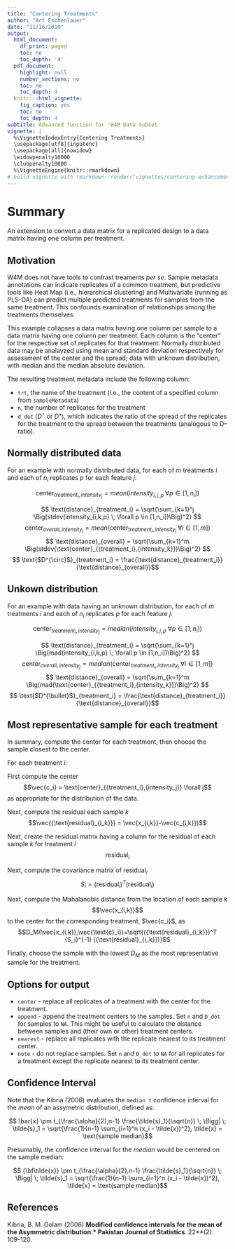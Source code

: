 ```yaml
---
title: "Centering Treatments"
author: "Art Eschenlauer"
date: "11/16/2019"
output:
  html_document:
    df_print: paged
    toc: no
    toc_depth: '4'
  pdf_document:
    highlight: null
    number_sections: no
    toc: no
    toc_depth: 4
  knitr:::html_vignette:
    fig_caption: yes
    toc: no
    toc_depth: 4
subtitle: Advanced function for 'W4M Data Subset'
vignette: |
  %\VignetteIndexEntry{Centering Treatments}
  \usepackage[utf8]{inputenc}
  \usepackage[all]{nowidow}
  \widowpenalty10000
  \clubpenalty10000
  %\VignetteEngine{knitr::rmarkdown}
# build vignette with rmarkdown::render("vignettes/centering-enhancement.Rmd", "all")
---
```


# Summary

An extension to convert a data matrix for a replicated design to a data matrix having one column per treatment.   

## Motivation

W4M does not have tools to contrast treaments *per se*.  Sample metadata annotations can indicate replicates of a common treatment, but predictive tools like Heat Map (i.e., hierarchical clustering) and Multivariate (running as PLS-DA) can predict multiple predicted treatments for samples from the same treatment.  This confounds examination of relationships among the treatments themselves.

This example collapses a data matrix having one column per sample to a data matrix having one column per treatment.  Each column is the "center" for the respective set of replicates for that treatment.  Normally distributed data may be analayzed using mean and standard deviation respectively for assessment of the center and the spread; data with unknown distribution, with median and the median absolute deviation.

The resulting treatment metadata include the following column:

- `trt`, the name of the treatment (i.e., the content of a specified column from `sampleMetadata`)
- `n`, the number of replicates for the treatment
- `d_dot` ($D^{\circ}$ or $D^{\bullet}$), which indicates the ratio of the spread of the replicates for the treatment to the spread between the treatments (analogous to D--ratio).

## Normally distributed data

For an example with normally distributed data, for each of $m$ treatments $i$ and each of $n_i$ replicates $p$ for each feature $j$:

$$ \text{center}_{{treatment_i},{intensity_j}} = mean(intensity_{i,j,p} \; \forall p \in [1,n_i]) $$ 

$$ \text{distance}_{treatment_i} = \sqrt{\sum_{k=1}^j \Big(stdev(intensity_{i,k,p} \; \forall p \in [1,n_i])\Big)^2} $$
$$ \text{center}_{overall,{intensity_j}} = mean(\text{center}_{{treatment_i},{intensity_j}} \; \forall i \in [1,m]) $$ 
$$ \text{distance}_{overall} = \sqrt{\sum_{k=1}^m \Big(stdev(\text{center}_{{treatment_i},{intensity_k}})\Big)^2} $$
$$ \text{$D^{\circ}$}_{treatment_i} = \frac{\text{distance}_{treatment_i}}{\text{distance}_{overall}}$$

## Unkown distribution

For an example with data having an unknown distribution, for each of $m$ treatments $i$ and each of $n_i$ replicates $p$ for each feature $j$:

$$ \text{center}_{{treatment_i},{intensity_j}} = median(intensity_{i,j,p} \; \forall p \in [1,n_i]) $$ 

$$ \text{distance}_{treatment_i} = \sqrt{\sum_{k=1}^j \Big(mad(intensity_{i,k,p} \; \forall p \in [1,n_i])\Big)^2} $$
$$ \text{center}_{overall,{intensity_j}} = median(\text{center}_{{treatment_i},{intensity_j}} \; \forall i \in [1,m]) $$ 
$$ \text{distance}_{overall} = \sqrt{\sum_{k=1}^m \Big(mad(\text{center}_{{treatment_i},{intensity_k}})\Big)^2} $$
$$ \text{$D^{\bullet}$}_{treatment_i} = \frac{\text{distance}_{treatment_i}}{\text{distance}_{overall}}$$

## Most representative sample for each treatment

In summary, compute the center for each treatment, then choose the sample closest to the center.

For each treatment $i$:

First compute the center 
$$\vec{c_i} = \text{center}_{{treatment_i},{intensity_j}} \forall j$$
as appropriate for the distribution of the data.

Next, compute the residual each sample $k$
$$\vec{{\text{residual}_{i_k}}} = \vec{x_{i,k}}-\vec{c_{i,k}})$$

Next, create the residual matrix having a column for the residual of each sample $k$ for treatment $i$
$${\text{residual}_{i}}$$

Next, compute the covariance matrix of $\text{residual}_i$
$$S_i = ({\text{residual}_{i}})^T ({\text{residual}_{i}})$$

Next, compute the Mahalanobis distance from the location of each sample $k$
$$\vec{x_{i,k}}$$
to the center for the corresponding treatment, $\vec{c_i}$, 
as
$$D_M(\vec{x_{i,k}},\vec{\text{c}_i})=\sqrt{({\text{residual}_{i_k}})^T {S_i}^{-1} ({\text{residual}_{i_k}})}$$

Finally, choose the sample with the lowest $D_M$ as the most representative sample for the treatment.

## Options for output

- `center` - replace all replicates of a treatment with the center for the treatment.
- `append` - append the treatment centers to the samples.  Set `n` and `D_dot` for samples to `NA`.  This might be useful to calculate the distance between samples and (their own or other) treatment centers.
- `nearest` - replace all replicates with the replicate nearest to its treatment center.
- `note` - do not replace samples.  Set `n` and `D_dot` to `NA` for all replicates for a treatment except the replicate nearest to its treatment center. 

## Confidence Interval

Note that the Kibria (2006) evaluates the `median t` confidence interval for the *mean* of an assymetric distribution, defined as:

$$ \bar{x} \pm t_{\frac{\alpha}{2},n-1} \frac{\tilde{s}_1}{\sqrt{n}} \; \Bigg| \; \tilde{s}_1 = \sqrt{\frac{1}{n-1} \sum_{i=1}^n (x_i - \tilde{x})^2}, \tilde{x} = \text{sample median}$$

Presumably, the confidence interval for the *median* would be centered on the sample median:

$$ {\bf\tilde{x}} \pm t_{\frac{\alpha}{2},n-1} \frac{\tilde{s}_1}{\sqrt{n}} \; \Bigg| \; \tilde{s}_1 = \sqrt{\frac{1}{n-1} \sum_{i=1}^n (x_i - \tilde{x})^2}, \tilde{x} = \text{sample median}$$

## References

Kibria, B. M. Golam (2006) **Modified confidence intervals for the mean of the Asymmetric distribution.* Pakistan Journal of Statistics. **22**(2): 109-120.
